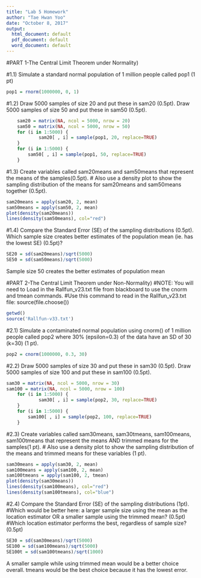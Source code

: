 ---
title: "Lab 5 Homework"
author: "Tae Hwan Yoo"
date: "October 8, 2017"
output:
  html_document: default
  pdf_document: default
  word_document: default
---

#PART 1-The Central Limit Theorem under Normality)

#1.1) Simulate a standard normal population of 1 million people called pop1 (1 pt)
	
```{r}
pop1 = rnorm(1000000, 0, 1)
```

#1.2) Draw 5000 samples of size 20 and put these in sam20 (0.5pt).  Draw 5000 samples of size 50 and put these in sam50 (0.5pt).
```{r}
    sam20 = matrix(NA, ncol = 5000, nrow = 20)
    sam50 = matrix(NA, ncol = 5000, nrow = 50)
    for (i in 1:5000) {
			sam20[ , i] = sample(pop1, 20, replace=TRUE)
    }
    for (i in 1:5000) {
  		sam50[ , i] = sample(pop1, 50, replace=TRUE)
    }

```
#1.3) Create variables called sam20means and sam50means that represent the means of the samples(0.5pt). 
#     Also use a density plot to show the sampling distribution of the means for sam20means and sam50means together (0.5pt).
```{r}
sam20means = apply(sam20, 2, mean)
sam50means = apply(sam50, 2, mean)
plot(density(sam20means))
lines(density(sam50means), col="red")
```
#1.4) Compare the Standard Error (SE) of the sampling distributions (0.5pt). Which sample size creates better estimates of the population mean (ie. has the lowest SE) (0.5pt)?	
```{r}
SE20 = sd(sam20means)/sqrt(5000)
SE50 = sd(sam50means)/sqrt(5000)
```

Sample size 50 creates the better estimates of population mean

######################################################		
#PART 2-The Central Limit Theorem under Non-Normality)
#NOTE: You will need to Load in the Rallfun_v23.txt file from blackboard to use the cnorm and tmean commands.
#Use this command to read in the Rallfun_v23.txt file: source(file.choose()) 
```{r}
getwd()
source('Rallfun-v33.txt')
```

#2.1) Simulate a contaminated normal population using cnorm() of 1 million people called pop2 where 30% (epsilon=0.3) of the data have an SD of 30 (k=30) (1 pt).
```{r}
pop2 = cnorm(1000000, 0.3, 30)
```
#2.2) Draw 5000 samples of size 30 and put these in sam30 (0.5pt).  Draw 5000 samples of size 100 and put these in sam100 (0.5pt).
```{r}
sam30 = matrix(NA, ncol = 5000, nrow = 30)
sam100 = matrix(NA, ncol = 5000, nrow = 100)
    for (i in 1:5000) {
			sam30[ , i] = sample(pop2, 30, replace=TRUE)
    }
    for (i in 1:5000) {
  		sam100[ , i] = sample(pop2, 100, replace=TRUE)
    }
```
#2.3) Create variables called sam30means, sam30tmeans, sam100means, sam100tmeans that represent the means AND trimmed means for the samples(1 pt). 
#     Also use a density plot to show the sampling distribution of the means and trimmed means for these variables (1 pt).
```{r}
sam30means = apply(sam30, 2, mean)
sam100means = apply(sam100, 2, mean)
sam100tmeans = apply(sam100, 2, tmean)
plot(density(sam30means))
lines(density(sam100means), col="red")
lines(density(sam100tmeans), col="blue")
```

		
#2.4) Compare the Standard Error (SE) of the sampling distributions (1pt). 
	#Which would be better here: a larger sample size using the mean as the location estimator OR a smaller sample using the trimmed mean? (0.5pt)	
	#Which location estimator performs the best, regardless of sample size? (0.5pt)
```{r}
SE30 = sd(sam30means)/sqrt(5000)
SE100 = sd(sam100means)/sqrt(5000)
SE100t = sd(sam100tmeans)/sqrt(1000)
```
A smaller sample while using trimmed mean would be a better choice overall.
tmeans would be the best choice because it has the lowest error.
	
				
		